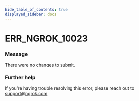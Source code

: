 ```yaml
---
hide_table_of_contents: true
displayed_sidebar: docs
---
```



# ERR_NGROK_10023

### Message

There were no changes to submit.

<ErrorDetails error="err_ngrok_10023" />

### Further help

If you're having trouble resolving this error, please reach out to [support@ngrok.com](mailto:support@ngrok.com?subject=Help%20with%20ERR_NGROK_10023)
